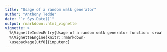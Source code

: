 ```yaml
---
title: "Usage of a random walk generator"
author: "Anthony Tedde"
date: "`r Sys.Date()`"
output: rmarkdown::html_vignette
vignette: >
  %\VignetteIndexEntry{Usage of a random walk generator function: srwalkGenerator}
  %\VignetteEngine{knitr::rmarkdown}
  \usepackage[utf8]{inputenc}
---
```

 
